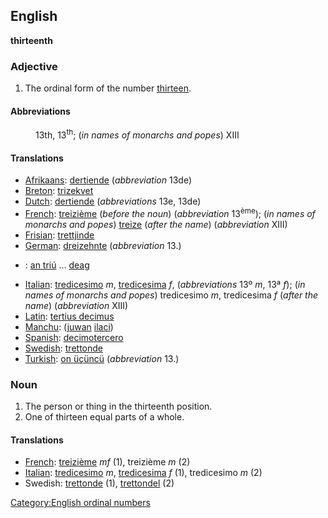 ==English==
'''thirteenth'''

===Adjective===

# The ordinal form of the number [[thirteen]].

====Abbreviations====
:13th, 13<sup>th</sup>; (''in names of monarchs and popes'') XIII

====Translations====

* [[Afrikaans]]: [[dertiende]] (''abbreviation'' 13de)
* [[Breton]]: [[trizekvet]]
* [[Dutch]]: [[dertiende]] (''abbreviations'' 13e, 13de)
* [[French]]: [[treizième]] (''before the noun'') (''abbreviation'' 13<sup>ème</sup>); (''in names of monarchs and popes'') [[treize]] (''after the name'') (''abbreviation'' XIII)
* [[Frisian]]: [[trettjinde]]
* [[German]]: [[dreizehnte]] (''abbreviation'' 13.)
* {{ga}}: [[an triú]] ... [[deag]]
* [[Italian]]: [[tredicesimo]] ''m'', [[tredicesima]] ''f'', (''abbreviations'' 13º ''m'', 13ª ''f''); (''in names of monarchs and popes'') tredicesimo ''m'', tredicesima ''f'' (''after the name'') (''abbreviation'' XIII)
* [[Latin]]: [[tertius decimus]]
* [[Manchu]]: ([[juwan]] [[ilaci]])
* [[Spanish]]: [[decimotercero]]
* [[Swedish]]: [[trettonde]]
* [[Turkish]]: [[on üçüncü]] (''abbreviation'' 13.)

===Noun===

#The person or thing in the thirteenth position.
#One of thirteen equal parts of a whole.

====Translations====

*[[French]]: [[treizième]] ''mf'' (1), treizième ''m'' (2)
*[[Italian]]: [[tredicesimo]] ''m'', [[tredicesima]] ''f'' (1), tredicesimo ''m'' (2)
*Swedish: [[trettonde]] (1), [[trettondel]] (2)

[[Category:English ordinal numbers]]
